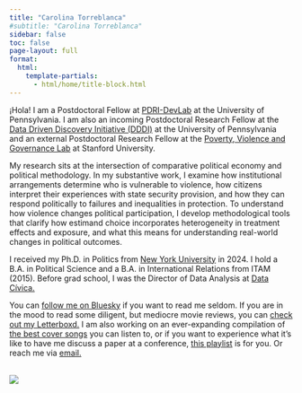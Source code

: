 ```yaml
---
title: "Carolina Torreblanca"
#subtitle: "Carolina Torreblanca"
sidebar: false
toc: false
page-layout: full
format:
  html:
    template-partials:
      - html/home/title-block.html
---
```

<p>¡Hola! I am a Postdoctoral Fellow at <a href="https://pdri-devlab.upenn.edu/" target="_blank" rel="noopener">PDRI-DevLab</a> at the University of Pennsylvania. I am also an incoming Postdoctoral Research Fellow at the <a href="https://web.sas.upenn.edu/data-science/" target="_blank" rel="noopener">Data Driven Discovery Initiative (DDDI)</a> at the University of Pennsylvania and an external Postdoctoral Research Fellow at the <a href="https://povgov.com/" target="_blank" rel="noopener">Poverty, Violence and Governance Lab</a> at Stanford University.</p>

<p>My research sits at the intersection of comparative political economy and political methodology. In my substantive work, I examine how institutional arrangements determine who is vulnerable to violence, how citizens interpret their experiences with state security provision, and how they can respond politically to failures and inequalities in protection. To understand how violence changes political participation, I develop methodological tools that clarify how estimand choice incorporates heterogeneity in treatment effects and exposure, and what this means for understanding real-world changes in political outcomes.</p>

::: {.grid .about-me}
::: {.g-col-8 .g-col-md-8}
<p>I received my Ph.D. in Politics from <a href="nyu.edu" target="_blank" rel="noopener">New York University</a> in 2024. I hold a B.A. in Political Science and a B.A. in International Relations from ITAM (2015). Before grad school, I was the Director of Data Analysis at <a href="https://datacivica.org/" target="_blank" rel="noopener">Data Cívica.</a></p>

<p>You can <a href=https://bsky.app/profile/carotorreblanca.bsky.social target="_blank" rel="noopener">follow me on Bluesky</a> if you want to read me seldom. If you are in the mood to read some diligent, but mediocre movie reviews, you can <a href="https://letterboxd.com/caro_t/" target="_blank" rel="noopener">check out my Letterboxd.</a> I am also working on an ever-expanding compilation of <a href="https://open.spotify.com/playlist/4Al9JKnrYCCIZKlYyR70ku?si=63d507000c5846ce" target="_blank" rel="noopener">the best cover songs</a> you can listen to, or if you want to experience what it's like to have me discuss a paper at a conference, <a href="https://open.spotify.com/playlist/3aBYdIxvWy2MV2VLVumz6s?si=658cb7c29011497c" target="_blank" rel="noopener">this playlist</a> is for you. Or reach me via <a href="mailto:catba@upenn.edu">email.</a></p>
:::
::: {.g-col-4 .g-col-md-4 .contact-policy}
<br> ![](files/img/biopic2.jpeg)
:::
:::